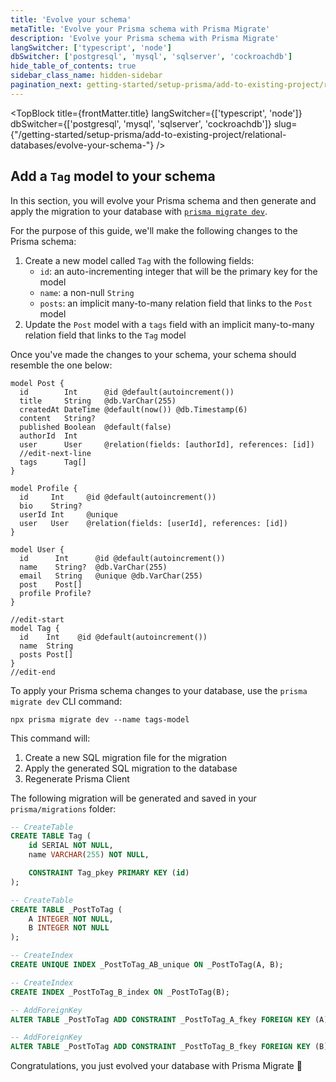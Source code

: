 ```yaml
---
title: 'Evolve your schema'
metaTitle: 'Evolve your Prisma schema with Prisma Migrate'
description: 'Evolve your Prisma schema with Prisma Migrate'
langSwitcher: ['typescript', 'node']
dbSwitcher: ['postgresql', 'mysql', 'sqlserver', 'cockroachdb']
hide_table_of_contents: true
sidebar_class_name: hidden-sidebar
pagination_next: getting-started/setup-prisma/add-to-existing-project/relational-databases/next-steps
---
```


<TopBlock
  title={frontMatter.title}
  langSwitcher={['typescript', 'node']}
  dbSwitcher={['postgresql', 'mysql', 'sqlserver', 'cockroachdb']}
  slug={"/getting-started/setup-prisma/add-to-existing-project/relational-databases/evolve-your-schema-"}
 />

## Add a `Tag` model to your schema

In this section, you will evolve your Prisma schema and then generate and apply the migration to your database with [`prisma migrate dev`](/orm/reference/prisma-cli-reference#migrate-dev).

For the purpose of this guide, we'll make the following changes to the Prisma schema:

1. Create a new model called `Tag` with the following fields:
   - `id`: an auto-incrementing integer that will be the primary key for the model
   - `name`: a non-null `String`
   - `posts`: an implicit many-to-many relation field that links to the `Post` model
2. Update the `Post` model with a `tags` field with an implicit many-to-many relation field that links to the `Tag` model

Once you've made the changes to your schema, your schema should resemble the one below:

```prisma file=prisma/schema.prisma highlight=9,27-31;edit showLineNumbers
model Post {
  id        Int      @id @default(autoincrement())
  title     String   @db.VarChar(255)
  createdAt DateTime @default(now()) @db.Timestamp(6)
  content   String?
  published Boolean  @default(false)
  authorId  Int
  user      User     @relation(fields: [authorId], references: [id])
  //edit-next-line
  tags      Tag[]
}

model Profile {
  id     Int     @id @default(autoincrement())
  bio    String?
  userId Int     @unique
  user   User    @relation(fields: [userId], references: [id])
}

model User {
  id      Int      @id @default(autoincrement())
  name    String?  @db.VarChar(255)
  email   String   @unique @db.VarChar(255)
  post    Post[]
  profile Profile?
}

//edit-start
model Tag {
  id    Int    @id @default(autoincrement())
  name  String
  posts Post[]
}
//edit-end
```

To apply your Prisma schema changes to your database, use the `prisma migrate dev` CLI command:

```terminal copy
npx prisma migrate dev --name tags-model
```

This command will:

1. Create a new SQL migration file for the migration
1. Apply the generated SQL migration to the database
1. Regenerate Prisma Client

The following migration will be generated and saved in your `prisma/migrations` folder:

```sql file=prisma/migrations/TIMESTAMP_tags_model.sql showLineNumbers
-- CreateTable
CREATE TABLE Tag (
    id SERIAL NOT NULL,
    name VARCHAR(255) NOT NULL,

    CONSTRAINT Tag_pkey PRIMARY KEY (id)
);

-- CreateTable
CREATE TABLE _PostToTag (
    A INTEGER NOT NULL,
    B INTEGER NOT NULL
);

-- CreateIndex
CREATE UNIQUE INDEX _PostToTag_AB_unique ON _PostToTag(A, B);

-- CreateIndex
CREATE INDEX _PostToTag_B_index ON _PostToTag(B);

-- AddForeignKey
ALTER TABLE _PostToTag ADD CONSTRAINT _PostToTag_A_fkey FOREIGN KEY (A) REFERENCES Post(id) ON DELETE CASCADE ON UPDATE CASCADE;

-- AddForeignKey
ALTER TABLE _PostToTag ADD CONSTRAINT _PostToTag_B_fkey FOREIGN KEY (B) REFERENCES Tag(id) ON DELETE CASCADE ON UPDATE CASCADE;
```

Congratulations, you just evolved your database with Prisma Migrate 🚀
